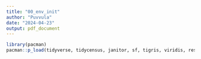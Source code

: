 ```yaml
---
title: "00_env_init"
author: "Puvvula"
date: "2024-04-23"
output: pdf_document
---
```


```r
library(pacman)
pacman::p_load(tidyverse, tidycensus, janitor, sf, tigris, viridis, reshape2)
```

